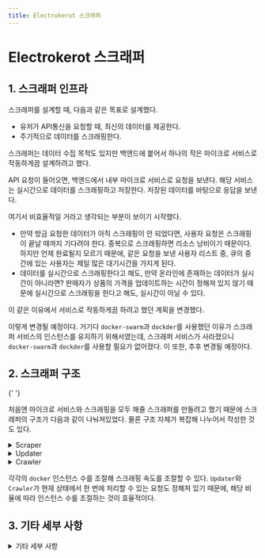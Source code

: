 ```yaml
---
title: Electrokerot 스크래퍼
---
```


# Electrokerot 스크래퍼



## 1. 스크래퍼 인프라

<Screenshot alt="인프라" src={InfraScreenshot} caption="인프라" />

스크래퍼를 설계할 때, 다음과 같은 목표로 설계했다.

- 유저가 API통신을 요청할 때, 최신의 데이터를 제공한다.
- 주기적으로 데이터를 스크래핑한다.

스크래퍼는 데이터 수집 목적도 있지만 백엔드에 붙어서 하나의 작은 마이크로 서비스로
작동하게끔 설계하려고 했다.

API 요청이 들어오면, 백엔드에서 내부 마이크로 서비스로 요청을 보낸다. 해당 서비스는
실시간으로 데이터를 스크래핑하고 저장한다. 저장된 데이터를 바탕으로 응답을 보낸다.

여기서 비효율적일 거라고 생각되는 부분이 보이기 시작했다.

- 만약 방금 요청한 데이터가 아직 스크래핑이 안 되었다면, 사용자 요청은 스크래핑이 끝날 때까지 기다려야 한다.
  중복으로 스크래핑하면 리소스 낭비이기 때문이다. 하지만 언제 완료될지 모르기 때문에,
  같은 요청을 보낸 사용자 리스트 중, 큐의 중간에 있는 사용자는 제일 많은 대기시간을 가지게 된다.
- 데이터를 실시간으로 스크래핑한다고 해도, 만약 온라인에 존재하는 데이터가 실시간이 아니라면?
  판매자가 상품의 가격을 업데이트하는 시간이 정해져 있지 않기 때문에 실시간으로
  스크래핑을 한다고 해도, 실시간이 아닐 수 있다.

이 같은 이유에서 서비스로 작동하게끔 하려고 했던 계획을 변경했다.


<Screenshot
  alt="변경된 인프라"
  src={InfraModifiedScreenshot}
  caption="변경된 인프라"
/>

이렇게 변경될 예정이다. 거기다 `docker-swarm`과 `dockder`를 사용했던 이유가 스크래퍼 서비스의 인스턴스를
유지하기 위해서였는데, 스크래퍼 서비스가 사라졌으니 `docker-swarm`과 `dockder`를 사용할 필요가 없어졌다.
이 또한, 추후 변경될 예정이다.

## 2. 스크래퍼 구조

<Screenshot alt="플로우차트" src={FlowChartScreenshot} caption="플로우차트" />{' '}

<Screenshot
  alt="스크래퍼 구조"
  src={ScraperStructureScreenshot}
  caption="스크래퍼 구조"
/>

처음엔 마이크로 서비스와 스크래핑을 모두 해줄 스크래퍼를 만들려고 했기 때문에 스크래퍼의 구조가
다음과 같이 나눠져있었다. 물론 구조 자체가 복잡해 나누어서 작성한 것도 있다.

<details>
  <summary>Scraper</summary>

단일 프로세스 엔트리 포인트, json 설정 파일을 파싱하여 스크래핑을 준비한다.

</details>

<details>
  <summary>Updater</summary>

Scraper에서 받은 요청을 Crawler로 보내고, 그 응답을 가지고 db를 업데이트한다.

</details>

<details>
  <summary>Crawler</summary>

받은 요청에 따라 스크래핑 후 데이터를 재단하여 리턴한다. 인스턴스의 네트워크가 `tor`를
통해 이루어지기 때문에, 익명화가 되어있다.

</details>

각각의 `docker` 인스턴스 수를 조절해 스크래핑 속도를 조절할 수 있다.
`Updater`와 `Crawler`가 현재 상태에서 한 번에 처리할 수 있는 요청도 정해져 있기 때문에,
해당 비율에 따라 인스턴스 수를 조절하는 것이 효율적이다.

## 3. 기타 세부 사항

<details>
  <summary>기타 세부 사항</summary>

**스크래핑 속도 조절**

- Updater 인스턴스 수 - 한 번의 트랜잭션으로 업데이트되는 도큐먼트 조절
- Crawler 인스턴스 수 - 스크래핑 속도 조절

Updater와 Crawler 모두 request limiter를 통해 한 번에 처리할 수 있는 요청의 양을 조절한다.

- Updater: (default: 10)
- Crawler (default: 3)

스크래핑을 하는 Crawler의 request limiter를 올리면 IP차단의 가능성이 있음

Updater의 수가 많을수록 업데이트 속도가 빨라지지만, Crawler의 request limiter(default: 3) 때문에 병목이 있으므로, Updater와 Crawler의 전체적인 밸런스가 중요하다. 토르 네트워크를 우회한 요청의 경우, http 요청 완료에 요청 당 평균 1.5분의 시간이 소요되고 전체 처리 과정의 오버헤드를 고려하여 rest api 요청 처리 시간을 1.75분으로 산정한다. 이를 기준으로 노드 인스턴스의 수를 적절하게 조절하면 되겠다.

**로컬 환경에서 실행 (개발 환경)**

MongoDB와 Redis가 설치되어 있어야 한다. Scraper, Updater, Crawler 실행 순서는 상관없다.

`npm run start`

Redis의 경우, 보안 취약점 때문에 기본적인 패스워드가 없을 경우, 실행 후 단시간 내 멀웨어에 감염되기 때문에 패스워드 보안을 설정해야 한다.

`redis-server —requirepass electrokerot`

어떤 경로로 감염되는지는 모르겠지만 추후 사용하는 도커 이미지들도 권한상승(privilege escalation) 공격에 잠재적으로 노출될 위험이 있는 거 같다.

[https://www.trendmicro.com/en_us/research/20/d/exposed-redis-instances-abused-for-remote-code-execution-cryptocurrency-mining.html](https://www.trendmicro.com/en_us/research/20/d/exposed-redis-instances-abused-for-remote-code-execution-cryptocurrency-mining.html)

**도커 환경에서 실행 (실제 스크래핑 환경)**

배포 환경에서는 (NODE_ENV=production) 프록시가 없다면 실행되지 않는다.

**로컬 컨테이너 레지스트리 생성**

도커 스웜을 사용하기 위해선 레지스트리가 필요함으로, 로컬에 생성한다.

`docker service create --name registry --publish published=5000,target=5000 registry:2`

**볼륨 생성**

redis 데이터가 보존되며, 서비스 재실행 시 볼륨이나 redis를 초기화해주어야 한다.

`docker create volume electrokerot-redis`

docker-compose.yml 파일이 있는 위치에서 실행해야 한다.

**도커 이미지 빌드**

`docker compose build`

**도커 이미지를 로컬 레지스트리로 푸쉬**

`docker compose push`

**도커 스웜 실행**

`docker swarm init`

`docker stack deploy -c docker-compose.yml collector`

스웜이 실행된 후, 스크래핑 속도를 올리기 위해 노드 인스턴스 수를 순서에 맞게 스케일 아웃 한다.

`docker service scale collector_tor=15`

`docker service scale collector_crawler=35`

`docker service scale collector_updater=15`

docker compose 3.0 이상에서 서비스 시작 순서를 보장하는 오케스트레이션 기능이 없어서 수십 개의 replicas를 한 번에 시작하면 서비스가 정상적으로 시작되지 않는다. 그래서 적은 수의 인스턴스를 정상적으로 올린 뒤에 스케일링 해야 한다.

리눅스 환경이나 wsl bash 환경에서 다음 명령어로 서비스 상태를 확인한다.

전체 서비스 상태 확인

`watch -n 1 docker service ls`

`docker service logs collector_scraper`

`docker service logs collector_updater`

`docker service logs collector_crawler`

**오류**

토르를 우회하는 요청이다 보니 다양한 네트워크 오류가 발생한다. 아직 명확한 이유는 모르겠으며, 한 번 스크래핑 후 남은 목록을 다시 스크래핑하는 방법 밖에는 없어 보인다. 네트워크 오류 외 아직 여러 버그가 존재함

**실행 환경 사양**

3.6Ghz 8코어 16쓰레드, 32GB 메모리 환경

**속도**

1개의 요청은 1개의 페이지나 1개의 ajax요청으로 생각하고, 8000개의 요청을 완료하는데 대략 2시간 정도 걸린다.

</details>
